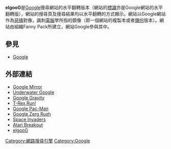{{expand|time=2013-11-10T05:29:51+00:00}}
{{unreferenced|time=2013-11-10T05:29:51+00:00}}
{{lowercase}}
'''elgooG'''是[[Google|Google]]搜尋網站的水平翻轉版本（網站的[[標識|標識]]亦是Google網站的水平翻轉版），網站的搜尋頁及搜尋結果均以水平翻轉的方式顯示。網站以Google網站作為[[惡搞|惡搞]]對像，諷刺[[電腦|電腦]]學所指的鏡像（即一個網站的複製本或者[[備份|備份]]版本）。網站由組織Fanny Pack所建立，網站Google參與其中。

== 參見 ==
* [[Google|Google]]

== 外部連結 ==
* [https://elgoog.im/ Google Mirror]{{Wayback|url=https://elgoog.im/ |date=20170728051229 }}
* [https://elgoog.im/underwater/ Underwater Google]{{Wayback|url=https://elgoog.im/underwater/ |date=20200710045016 }}
* [https://elgoog.im/gravity/ Google Gravity]{{Wayback|url=https://elgoog.im/gravity/ |date=20200717102042 }}
* [https://elgoog.im/t-rex/ T-Rex,Run!]{{Wayback|url=https://elgoog.im/t-rex/ |date=20200907214942 }}
* [https://elgoog.im/pacman/ Google Pac-Man]{{Wayback|url=https://elgoog.im/pacman/ |date=20200913100137 }}
* [https://elgoog.im/zergrush/ Google Zerg Rush]{{Wayback|url=https://elgoog.im/zergrush/ |date=20200506222652 }}
* [https://elgoog.im/space-invaders/ Space Invaders]{{Wayback|url=https://elgoog.im/space-invaders/ |date=20200708095023 }}
* [https://elgoog.im/breakout/ Atari Breakout]{{Wayback|url=https://elgoog.im/breakout/ |date=20200914230856 }}
* [http://www.alltooflat.com/geeky/elgoog/ elgooG]{{Wayback|url=http://www.alltooflat.com/geeky/elgoog/ |date=20070607033907 }}

{{website-stub}}
[[Category:網路搜尋引擎|Category:網路搜尋引擎]]
[[Category:Google|Category:Google]]